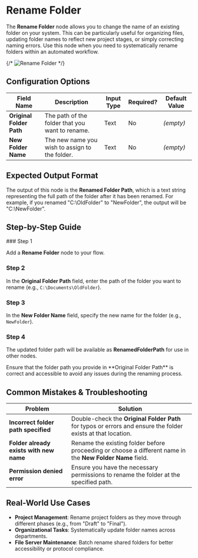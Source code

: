 
# Rename Folder

The **Rename Folder** node allows you to change the name of an existing folder on your system. This can be particularly useful for organizing files, updating folder names to reflect new project stages, or simply correcting naming errors. Use this node when you need to systematically rename folders within an automated workflow.

{/* ![Rename Folder](./rename-folder.png) */}

## Configuration Options

| Field Name               | Description                                     | Input Type | Required? | Default Value |
| ------------------------ | ----------------------------------------------- | ---------- | --------- | ------------- |
| **Original Folder Path** | The path of the folder that you want to rename. | Text       | No        | _(empty)_     |
| **New Folder Name**      | The new name you wish to assign to the folder.  | Text       | No        | _(empty)_     |

## Expected Output Format

The output of this node is the **Renamed Folder Path**, which is a text string representing the full path of the folder after it has been renamed. For example, if you renamed "C:\OldFolder" to "NewFolder", the output will be "C:\NewFolder".

## Step-by-Step Guide

<Steps>
### Step 1

Add a **Rename Folder** node to your flow.

### Step 2

In the **Original Folder Path** field, enter the path of the folder you want to rename (e.g., `C:\Documents\OldFolder`).

### Step 3

In the **New Folder Name** field, specify the new name for the folder (e.g., `NewFolder`).

### Step 4

The updated folder path will be available as **RenamedFolderPath** for use in other nodes.

</Steps>

<Callout type="info" title="Tip">
  Ensure that the folder path you provide in **Original Folder Path** is correct
  and accessible to avoid any issues during the renaming process.
</Callout>

## Common Mistakes & Troubleshooting

| Problem                                 | Solution                                                                                                     |
| --------------------------------------- | ------------------------------------------------------------------------------------------------------------ |
| **Incorrect folder path specified**     | Double-check the **Original Folder Path** for typos or errors and ensure the folder exists at that location. |
| **Folder already exists with new name** | Rename the existing folder before proceeding or choose a different name in the **New Folder Name** field.    |
| **Permission denied error**             | Ensure you have the necessary permissions to rename the folder at the specified path.                        |

## Real-World Use Cases

- **Project Management**: Rename project folders as they move through different phases (e.g., from "Draft" to "Final").
- **Organizational Tasks**: Systematically update folder names across departments.
- **File Server Maintenance**: Batch rename shared folders for better accessibility or protocol compliance.
